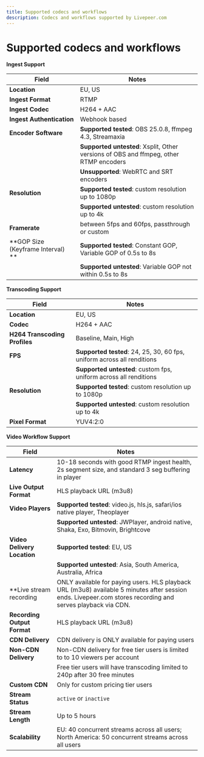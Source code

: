 ```yaml
---
title: Supported codecs and workflows
description: Codecs and workflows supported by Livepeer.com
---
```


# Supported codecs and workflows 

**Ingest Support**

| Field                             | Notes                                                                                 |
| --------------------------------- | ------------------------------------------------------------------------------------- |
| **Location**                      | EU, US                                                                                |
| **Ingest Format**                 | RTMP                                                                                  |
| **Ingest Codec**                  | H264 + AAC                                                                            |
| **Ingest Authentication**         | Webhook based                                                                         |
| **Encoder Software**              | **Supported tested**: OBS 25.0.8, ffmpeg 4.3, Streamaxia                              |
|                                   | **Supported untested**: Xsplit, Other versions of OBS and ffmpeg, other RTMP encoders |
|                                   | **Unsupported**: WebRTC and SRT encoders                                              |
| **Resolution**                    | **Supported tested**: custom resolution up to 1080p                                   |
|                                   | **Supported untested**: custom resolution up to 4k                                    |
| **Framerate**                     | between 5fps and 60fps, passthrough or custom                                         |
| **GOP Size (Keyframe Interval) ** | **Supported tested**: Constant GOP, Variable GOP of 0.5s to 8s                        |
|                                   | **Supported untested**: Variable GOP not within 0.5s to 8s                            |

**Transcoding Support**

| Field                         | Notes                                                                   |
| ----------------------------- | ----------------------------------------------------------------------- |
| **Location**                  | EU, US                                                                  |
| **Codec**                     | H264 + AAC                                                              |
| **H264 Transcoding Profiles** | Baseline, Main, High                                                    |
| **FPS**                       | **Supported tested**: 24, 25, 30, 60 fps, uniform across all renditions |
|                               | **Supported untested**: custom fps, uniform across all renditions       |
| **Resolution**                | **Supported tested**: custom resolution up to 1080p                     |
|                               | **Supported untested**: custom resolution up to 4k                      |
| **Pixel Format**              | YUV4:2:0                                                                |

**Video Workflow Support**

| Field                       | Notes                                                                                                                                                       |
| --------------------------- | ----------------------------------------------------------------------------------------------------------------------------------------------------------- |
| **Latency**                 | 10-18 seconds with good RTMP ingest health, 2s segment size, and standard 3 seg buffering in player                                                         |
| **Live Output Format**      | HLS playback URL (m3u8)                                                                                                                                     |                                                                                                                                  |
| **Video Players**           | **Supported tested**: video.js, hls.js, safari/ios native player, Theoplayer                                                                                |
|                             | **Supported untested**: JWPlayer, android native, Shaka, Exo, Bitmovin, Brightcove                                                                          |
| **Video Delivery Location** | **Supported tested**: EU, US                                                                                                                                |
|                             | **Supported untested**: Asia, South America, Australia, Africa                                                                                              |
| \*\*Live stream recording   | ONLY available for paying users. HLS playback URL (m3u8) available 5 minutes after session ends. Livepeer.com stores recording and serves playback via CDN. |
| **Recording Output Format** | HLS playback URL (m3u8)   
| **CDN Delivery**            | CDN delivery is ONLY available for paying users                                                                                                             |
| **Non-CDN Delivery**        | Non-CDN delivery for free tier users is limited to to 10 viewers per account                                                                                |
|                             | Free tier users will have transcoding limited to 240p after 30 free minutes                                                                                 |
| **Custom CDN**              | Only for custom pricing tier users                                                                                                                          |
| **Stream Status**           | `active` or `inactive`                                                                                                                                      |
| **Stream Length**           | Up to 5 hours                                                                                                                                               |
| **Scalability**             | EU: 40 concurrent streams across all users; North America: 50 concurrent streams across all users                                                           |